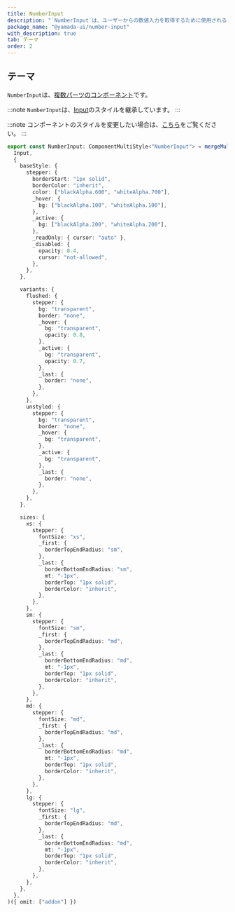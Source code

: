 ```yaml
---
title: NumberInput
description: "`NumberInput`は、ユーザーからの数値入力を取得するために使用されるコンポーネントです。"
package_name: "@yamada-ui/number-input"
with_description: true
tab: テーマ
order: 2
---
```


## テーマ

`NumberInput`は、[複数パーツのコンポーネント](/styled-system/theming/component-styles#複数パーツのコンポーネント)です。

:::note
`NumberInput`は、[Input](/components/forms/input)のスタイルを継承しています。
:::

:::note
コンポーネントのスタイルを変更したい場合は、[こちら](/styled-system/theming/customize-theme#コンポーネントのスタイルを変更する)をご覧ください。
:::

```ts
export const NumberInput: ComponentMultiStyle<"NumberInput"> = mergeMultiStyle(
  Input,
  {
    baseStyle: {
      stepper: {
        borderStart: "1px solid",
        borderColor: "inherit",
        color: ["blackAlpha.600", "whiteAlpha.700"],
        _hover: {
          bg: ["blackAlpha.100", "whiteAlpha.100"],
        },
        _active: {
          bg: ["blackAlpha.200", "whiteAlpha.200"],
        },
        _readOnly: { cursor: "auto" },
        _disabled: {
          opacity: 0.4,
          cursor: "not-allowed",
        },
      },
    },

    variants: {
      flushed: {
        stepper: {
          bg: "transparent",
          border: "none",
          _hover: {
            bg: "transparent",
            opacity: 0.8,
          },
          _active: {
            bg: "transparent",
            opacity: 0.7,
          },
          _last: {
            border: "none",
          },
        },
      },
      unstyled: {
        stepper: {
          bg: "transparent",
          border: "none",
          _hover: {
            bg: "transparent",
          },
          _active: {
            bg: "transparent",
          },
          _last: {
            border: "none",
          },
        },
      },
    },

    sizes: {
      xs: {
        stepper: {
          fontSize: "xs",
          _first: {
            borderTopEndRadius: "sm",
          },
          _last: {
            borderBottomEndRadius: "sm",
            mt: "-1px",
            borderTop: "1px solid",
            borderColor: "inherit",
          },
        },
      },
      sm: {
        stepper: {
          fontSize: "sm",
          _first: {
            borderTopEndRadius: "md",
          },
          _last: {
            borderBottomEndRadius: "md",
            mt: "-1px",
            borderTop: "1px solid",
            borderColor: "inherit",
          },
        },
      },
      md: {
        stepper: {
          fontSize: "md",
          _first: {
            borderTopEndRadius: "md",
          },
          _last: {
            borderBottomEndRadius: "md",
            mt: "-1px",
            borderTop: "1px solid",
            borderColor: "inherit",
          },
        },
      },
      lg: {
        stepper: {
          fontSize: "lg",
          _first: {
            borderTopEndRadius: "md",
          },
          _last: {
            borderBottomEndRadius: "md",
            mt: "-1px",
            borderTop: "1px solid",
            borderColor: "inherit",
          },
        },
      },
    },
  },
)({ omit: ["addon"] })
```
